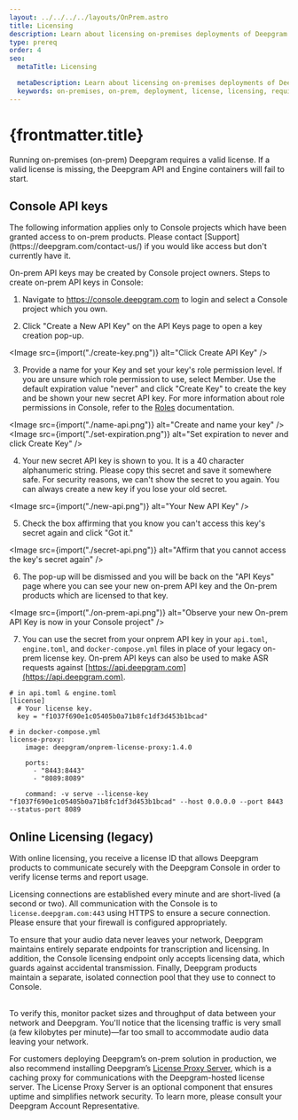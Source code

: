 ```yaml
---
layout: ../../../../layouts/OnPrem.astro
title: Licensing
description: Learn about licensing on-premises deployments of Deepgram products.
type: prereq
order: 4
seo:
  metaTitle: Licensing

  metaDescription: Learn about licensing on-premises deployments of Deepgram products.
  keywords: on-premises, on-prem, deployment, license, licensing, required components, required
---
```



# {frontmatter.title}

Running on-premises (on-prem) Deepgram requires a valid license. If a valid license is missing, the Deepgram API and Engine containers will fail to start.

## Console API keys

<Alert type="warning">
	The following information applies only to Console projects which have been granted access to on-prem products. Please contact [Support](https://deepgram.com/contact-us/) if you
	would like access but don't currently have it.
</Alert>

On-prem API keys may be created by Console project owners. Steps to create on-prem API keys in Console:

1. Navigate to https://console.deepgram.com to login and select a Console project which you own.

2. Click "Create a New API Key" on the API Keys page to open a key creation pop-up.

<Image src={import("./create-key.png")} alt="Click Create API Key" />

3. Provide a name for your Key and set your key's role permission level. If you are unsure which role permission to use, select Member. Use the default expiration value "never" and click "Create Key" to create the key and be shown your new secret API key. For more information about role permissions in Console, refer to the [Roles](https://developers.deepgram.com/documentation/getting-started/roles/) documentation.

<Image src={import("./name-api.png")} alt="Create and name your key" />
<Image src={import("./set-expiration.png")} alt="Set expiration to never and click Create Key" />

4. Your new secret API key is shown to you. It is a 40 character alphanumeric string. Please copy this secret and save it somewhere safe. For security reasons, we can't show the secret to you again. You can always create a new key if you lose your old secret.

<Image src={import("./new-api.png")} alt="Your New API Key" />

5. Check the box affirming that you know you can't access this key's secret again and click "Got it."

<Image src={import("./secret-api.png")} alt="Affirm that you cannot access the key's secret again" />

6. The pop-up will be dismissed and you will be back on the "API Keys" page where you can see your new on-prem API key and the On-prem products which are licensed to that key.

<Image src={import("./on-prem-api.png")} alt="Observe your new On-prem API Key is now in your Console project" />

7. You can use the secret from your onprem API key in your `api.toml`, `engine.toml`, and `docker-compose.yml` files in place of your legacy on-prem license key. On-prem API keys can also be used to make ASR requests against [https://api.deepgram.com](https://api.deepgram.com).

```
# in api.toml & engine.toml
[license]
  # Your license key.
  key = "f1037f690e1c05405b0a71b8fc1df3d453b1bcad"

# in docker-compose.yml
license-proxy:
    image: deepgram/onprem-license-proxy:1.4.0

    ports:
      - "8443:8443"
      - "8089:8089"

    command: -v serve --license-key "f1037f690e1c05405b0a71b8fc1df3d453b1bcad" --host 0.0.0.0 --port 8443 --status-port 8089
```

## Online Licensing (legacy)

With online licensing, you receive a license ID that allows Deepgram products to communicate securely with the Deepgram Console in order to verify license terms and report usage.

Licensing connections are established every minute and are short-lived (a second or two). All communication with the Console is to `license.deepgram.com:443` using HTTPS to ensure a secure connection. Please ensure that your firewall is configured appropriately.

<Panel title="Data Security">

To ensure that your audio data never leaves your network, Deepgram maintains entirely separate endpoints for transcription and licensing. In addition, the Console licensing endpoint only accepts licensing data, which guards against accidental transmission. Finally, Deepgram products maintain a separate, isolated connection pool that they use to connect to Console.

<br />
To verify this, monitor packet sizes and throughput of data between your network and Deepgram. You'll notice that the licensing traffic is very small (a few kilobytes per minute)&mdash;far
too small to accommodate audio data leaving your network.

</Panel>

For customers deploying Deepgram’s on-prem solution in production, we also recommend installing Deepgram’s [License Proxy Server](/on-prem/optional-components/license-proxy-server/), which is a caching proxy for communications with the Deepgram-hosted license server. The License Proxy Server is an optional component that ensures uptime and simplifies network security. To learn more, please consult your Deepgram Account Representative.
